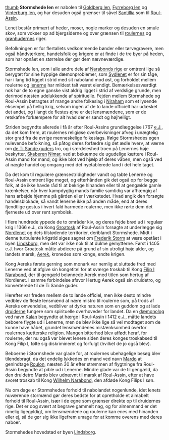 {{title:Stormshede len}}
{{author:Laura Holmegaard}}
{{timestamp:2009-09-18T15:40:53Z}}
{{copyright:Stormshede len}}
[[Fil:Stormshedes_len.jpg|thumb]]
'''Stormshede len''' er nabolen til [[Goldberg len]], [[Fyrreborg len]] og [[Vinterburg len]], og har desuden også grænser til såvel [[Santillia]] som til [[Roul-Assin]].

Lenet består primært af heder, moser, nogle marker og desuden en smule skov, som vokser op ad bjergsiderne og over grænsen til [[rouler|roulernes]] og [[grønhuderne|grønhudernes]] riger.

Befolkningen er for flertallets vedkommende bønder eller tørvegravere, men også håndværkere, handelsfolk og krigere er at finde i de tre byer på heden, som har opnået en størrelse der gør dem nævneværdige. 

Stormshede len, som i alle andre dele af [[Narabonds rige]] er omtrent lige så berygtet for sine hyppige dæmonproblemer, som [[Sydlenet]] er for sin tåge, har i lang tid ligget i strid med sit naboland mod øst, og forholdet mellem roulerne og [[lener|lenerne]] har mildest talt været elendigt.
Bemærkelsesværdigt nok har de to egne ganske vist aldrig ligget i strid af verdslige grunde, men derimod næsten udelukkende af spirituelle. Fejden mellem Stormshede og Roul-Assin betragtes af mange andre folkeslag i [[Niraham]] som et lysende eksempel på hellig krig, selvom ingen af de to lande officielt har udæsket det andet, og i langt de flestes øjne er det lensmændene, som er de retskafne forkæmpere for alt hvad der er sandt og højhelligt.

Striden begyndte allerede i få år efter Roul-Assins grundlæggelse i 767 [[e.J.]], da det kom frem, at roulernes religiøse overbevisninger afveg i unægtelig stor grad fra de øvrige menneskelige folkeslags. Ifølge Stormshedes egen nulevende befolkning, så påtog deres forfædre sig det ædle hverv, at værne om [[guderne|de Ti Sande guders]] tro, og i særdeleshed troen på Lenernes høje beskytter, [[Skaberen]] [[Nimar]], ved at bekæmpe de ugudelige kættere i Roul-Assin mand for mand, og ikke blot ved hjælp af deres våben, men også ved at nægte handel og omgang med det nyetablerede land i det hele taget.

Da det kom til regulære grænsestridigheder vandt og tabte Lenerne og Roul-Assin omtrent lige meget, og efterhånden gik det også op for begge folk, at de ikke havde råd til at bekrige hinanden eller til at gengælde gamle krænkelser, når hver kampdygtig mands familie samtidig var afhængig af hans arbejde hjemme på gården eller i værkstedet. Hvad angik den forsøgte handelsblokade, så vandt lenerne ikke på anden måde, end at deres fjendtlige gestus i hvert fald harmede roulerne, men ikke rørte dem det fjerneste ud over rent symbolsk.

I flere hundrede yppede de to områder kiv, og deres fejde brød ud i regulær krig i 1366 e.J., da Kong [[Groatosk]] af Roul-Assin forsøgte at underlægge sig [[Nordlenet]] og dets tilstødende territorier, deriblandt Stormshede. Midt i denne turbulente krigstid siges sagnet om [[Frederik Storm]] at være opstået i byen [[Lindsborg]], men det var ikke nok til at dulme gemytterne. Først i 1405 e.J. hvor Groatosk måtte abdicere på grund af sin utroligt høje alder, og landets marsk, [[Aerek]], kronedes som konge, endte krigen.

Kong Aereks første gerning som monark var nemlig at sluttede fred med Lenerne ved at afgive sin kongetitel for at sværge troskab til Kong [[Filip I Narabond]], der til gengæld belønnede Aerek med titlen som hertug af Nordlenet. I samme forbindelse afsvor Hertug Aerek også sin druidetro, og konverterede til de Ti Sande guder.

Herefter var freden mellem de to lande officiel, men ikke desto mindre vedblev de fleste lensmænd at nære mistro til roulerne som, på trods af Aereks omvendelse, vedbliver at dyrke naturen som en guddom og at lade [[druide|druiderne]] fungere som spirituelle overhoveder for landet. Da en [[dæmonolog]] ved navn [[Kalan]] begyndte at hærge i Roul-Assin i 1412 e.J., måtte landets beboere flygte ud i Lenerne, men de blev ikke lige så vel modtaget som de kunne have håbet, grundet lensmændenes mistænksomhed overfor roulernes kætterske religion. Mangen bitterhed blev affødt heraf, for roulerne, der nu også var blevet lenere siden deres konges troskabsed til Kong Filip I, følte sig diskrimineret og forfulgt (hvilket de jo også blev).

Beboerne i Stormshede var glade for, at roulernes ubehagelige besøg blev tilendebragt, da det endelig lykkedes en mand ved navn [[Mardo]] at genindtage [[Roulon]], næsten 30 år efter strømmen af flygtninge fra Roul-Assin begyndte at pible ud i Lenerne. Mindre glade var de til gengæld, da den druidetro Mardo blev udnævnt til marsk af Roul-Assin, efter at have svoret troskab til Kong [[Wilhelm Narabond]], den afdøde Kong Filips I søn.

Nu om dage er Stormshedes forhold til nabolandet nogenlunde, idet lenets nuværende stormænd gør deres bedste for at opretholde et aimabelt forhold til Roul-Assin, især i de egne som grænser direkte op til druidernes rige. Det er dog svært at begrave gammelt nag, og for almenmand er det rimelig ligegyldigt, om lensmændene og roulerne kan enes med hinanden eller ej, så de gør sig ikke ligefrem umage for at komme overens med deres naboer.

Stormshedes hovedstad er byen [[Lindsborg]].